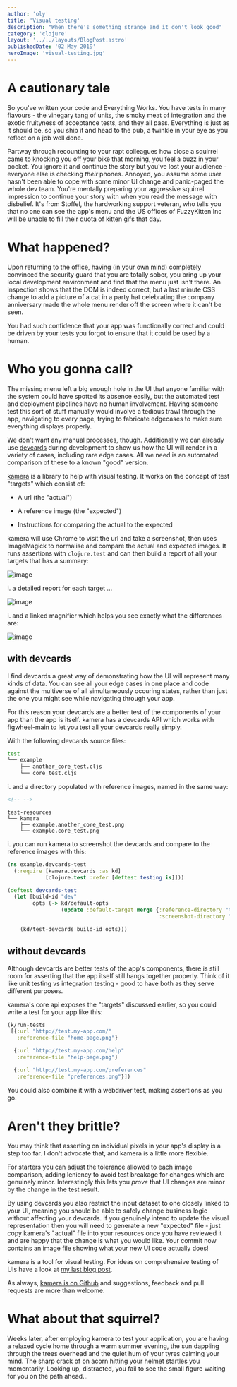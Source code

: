 ```yaml
---
author: 'oly'
title: 'Visual testing'
description: "When there's something strange and it don't look good"
category: 'clojure'
layout: '../../layouts/BlogPost.astro'
publishedDate: '02 May 2019'
heroImage: 'visual-testing.jpg'
---
```



# A cautionary tale

So you've written your code and Everything Works. You have tests in many
flavours - the vinegary tang of units, the smoky meat of integration and
the exotic fruityness of acceptance tests, and they all pass. Everything
is just as it should be, so you ship it and head to the pub, a twinkle
in your eye as you reflect on a job well done.

Partway through recounting to your rapt colleagues how close a squirrel
came to knocking you off your bike that morning, you feel a buzz in your
pocket. You ignore it and continue the story but you've lost your
audience - everyone else is checking _their_ phones. Annoyed, you assume
some user hasn't been able to cope with some minor UI change and
panic-paged the whole dev team. You're mentally preparing your
aggressive squirrel impression to continue your story with when you read
the message with disbelief. It's from Stoffel, the hardworking support
veteran, who tells you that no one can see the app's menu and the US
offices of FuzzyKitten Inc will be unable to fill their quota of kitten
gifs that day.

# What happened?

Upon returning to the office, having (in your own mind) completely
convinced the security guard that you are totally sober, you bring up
your local development environment and find that the menu just isn't
there. An inspection shows that the DOM is indeed correct, but a last
minute CSS change to add a picture of a cat in a party hat celebrating
the company anniversary made the whole menu render off the screen where
it can't be seen.

You had such confidence that your app was functionally correct and could
be driven by your tests you forgot to ensure that it could be used by a
human.

# Who you gonna call?

The missing menu left a big enough hole in the UI that anyone familiar
with the system could have spotted its absence easily, but the automated
test and deployment pipelines have no human involvement. Having someone
test this sort of stuff manually would involve a tedious trawl through
the app, navigating to every page, trying to fabricate edgecases to make
sure everything displays properly.

We don't want any manual processes, though. Additionally we can already
use [devcards](https://github.com/bhauman/devcards) during development
to show us how the UI will render in a variety of cases, including rare
edge cases. All we need is an automated comparison of these to a known
\"good\" version.

[kamera](https://github.com/oliyh/kamera) is a library to help with
visual testing. It works on the concept of test \"targets\" which
consist of:

- A url (the \"actual\")

- A reference image (the \"expected\")

- Instructions for comparing the actual to the expected

kamera will use Chrome to visit the url and take a screenshot, then uses
ImageMagick to normalise and compare the actual and expected images. It
runs assertions with `clojure.test` and can then build a report of all
your targets that has a summary:


<Image alt='image' src={su} />

i. a detailed report for each target ...


<Image alt='image' src={rc} />

i. and a linked magnifier which helps you see exactly what the
differences are:


<Image alt='image' src={ma} />

## with devcards

I find devcards a great way of demonstrating how the UI will represent
many kinds of data. You can see all your edge cases in one place and
code against the multiverse of all simultaneously occuring states,
rather than just the one you might see while navigating through your
app.

For this reason your devcards are a better test of the components of
your app than the app is itself. kamera has a devcards API which works
with figwheel-main to let you test all your devcards really simply.

With the following devcards source files:

```bash
test
└── example
    ├── another_core_test.cljs
    └── core_test.cljs
```

i. and a directory populated with reference images, named in the same
way:

```html
<!-- -->
```

    test-resources
    └── kamera
        ├── example.another_core_test.png
        └── example.core_test.png

i. you can run kamera to screenshot the devcards and compare to the
reference images with this:

```clojure
(ns example.devcards-test
  (:require [kamera.devcards :as kd]
            [clojure.test :refer [deftest testing is]]))

(deftest devcards-test
  (let [build-id "dev"
        opts (-> kd/default-opts
                 (update :default-target merge {:reference-directory "test-resources/kamera"
                                                :screenshot-directory "target/kamera"}))]

    (kd/test-devcards build-id opts)))
```

## without devcards

Although devcards are better tests of the app's components, there is
still room for asserting that the app itself still hangs together
properly. Think of it like unit testing vs integration testing - good to
have both as they serve different purposes.

kamera's core api exposes the \"targets\" discussed earlier, so you
could write a test for your app like this:

```clojure
(k/run-tests
 [{:url "http://test.my-app.com/"
   :reference-file "home-page.png"}

  {:url "http://test.my-app.com/help"
   :reference-file "help-page.png"}

  {:url "http://test.my-app.com/preferences"
   :reference-file "preferences.png"}])
```

You could also combine it with a webdriver test, making assertions as
you go.

# Aren't they brittle?

You may think that asserting on individual pixels in your app's display
is a step too far. I don't advocate that, and kamera is a little more
flexible.

For starters you can adjust the tolerance allowed to each image
comparison, adding leniency to avoid test breakage for changes which are
genuinely minor. Interestingly this lets you _prove_ that UI changes are
minor by the change in the test result.

By using devcards you also restrict the input dataset to one closely
linked to your UI, meaning you should be able to safely change business
logic without affecting your devcards. If you genuinely intend to update
the visual representation then you will need to generate a new
\"expected\" file - just copy kamera's \"actual\" file into your
resources once you have reviewed it and are happy that the change is
what you would like. Your commit now contains an image file showing what
your new UI code actually does!

kamera is a tool for visual testing. For ideas on comprehensive testing
of UIs have a look at [my last blog post](cljs-apps.html).

As always, [kamera is on Github](https://github.com/oliyh/kamera) and
suggestions, feedback and pull requests are more than welcome.

# What about that squirrel?

Weeks later, after employing kamera to test your application, you are
having a relaxed cycle home through a warm summer evening, the sun
dappling through the trees overhead and the quiet hum of your tyres
calming your mind. The sharp crack of on acorn hitting your helmet
startles you momentarily. Looking up, distracted, you fail to see the
small figure waiting for you on the path ahead...
